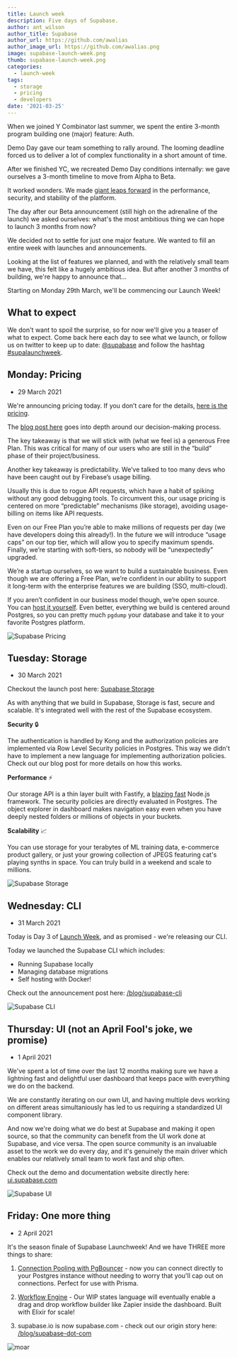 ```yaml
---
title: Launch week
description: Five days of Supabase.
author: ant_wilson
author_title: Supabase
author_url: https://github.com/awalias
author_image_url: https://github.com/awalias.png
image: supabase-launch-week.png
thumb: supabase-launch-week.png
categories:
  - launch-week
tags:
  - storage
  - pricing
  - developers
date: '2021-03-25'
---
```


When we joined Y Combinator last summer, we spent the entire 3-month program building one (major) feature: Auth.

Demo Day gave our team something to rally around. The looming deadline forced us to deliver a lot of complex functionality in a short amount of time.

After we finished YC, we recreated Demo Day conditions internally: we gave ourselves a 3-month timeline to move from Alpha to Beta.

It worked wonders. We made [giant leaps forward](/beta) in the performance, security, and
stability of the platform.

The day after our Beta announcement (still high on the adrenaline of the launch) we asked ourselves:
what's the most ambitious thing we can hope to launch 3 months from now?

We decided not to settle for just one major feature. We wanted to fill an entire week with launches and announcements.

Looking at the list of features we planned, and with the relatively small team we have, this felt like a hugely ambitious idea.
But after another 3 months of building, we're happy to announce that...

Starting on Monday 29th March, we'll be commencing our Launch Week!

## What to expect

We don't want to spoil the surprise, so for now we'll give you a teaser of what to expect. Come back here each day to see what we launch,
or follow us on twitter to keep up to date: [@supabase](https://twitter.com/supabase) and follow the hashtag [#supalaunchweek](https://twitter.com/hashtag/supalaunchweek).

## Monday: Pricing

- 29 March 2021

We're announcing pricing today. If you don’t care for the details, [here is the pricing](/pricing).

The [blog post here](/blog/pricing) goes into depth around our decision-making process.

The key takeaway is that we will stick with (what we feel is) a generous Free Plan. This was critical for many of our users who are still in the “build” phase of their project/business.

Another key takeaway is predictability. We’ve talked to too many devs who have been caught out by Firebase’s usage billing.

Usually this is due to rogue API requests, which have a habit of spiking without any good debugging tools. To circumvent this, our usage pricing is centered on more “predictable” mechanisms (like storage), avoiding usage-billing on items like API requests.

Even on our Free Plan you’re able to make millions of requests per day (we have developers doing this already!). In the future we will introduce “usage caps” on our top tier, which will allow you to specify maximum spends. Finally, we’re starting with soft-tiers, so nobody will be “unexpectedly” upgraded.

We’re a startup ourselves, so we want to build a sustainable business. Even though we are offering a Free Plan, we’re confident in our ability to support it long-term with the enterprise features we are building (SSO, multi-cloud).

If you aren’t confident in our business model though, we’re open source. You can [host it yourself](https://github.com/supabase/supabase/tree/master/docker). Even better, everything we build is centered around Postgres, so you can pretty much `pgdump` your database and take it to your favorite Postgres platform.

![Supabase Pricing](/images/blog/launch-week/bernie-1.png)

## Tuesday: Storage

- 30 March 2021

Checkout the launch post here: [Supabase Storage](/blog/supabase-storage)

As with anything that we build in Supabase, Storage is fast, secure and scalable. It's integrated well with the rest of the Supabase ecosystem.

**Security** 🔒

The authentication is handled by Kong and the authorization policies are implemented via Row Level Security policies in Postgres. This way we didn't have to implement a new language for implementing authorization policies. Check out our blog post for more details on how this works.

**Performance** ⚡️

Our storage API is a thin layer built with Fastify, a [blazing fast](https://www.fastify.io/benchmarks/) Node.js framework. The security policies are directly evaluated in Postgres. The object explorer in dashboard makes navigation easy even when you have deeply nested folders or millions of objects in your buckets.

**Scalability** 📈

You can use storage for your terabytes of ML training data, e-commerce product gallery, or just your growing collection of JPEGS featuring cat's playing synths in space. You can truly build in a weekend and scale to millions.

![Supabase Storage](/images/blog/launch-week/bernie-2.png)

## Wednesday: CLI

- 31 March 2021

Today is Day 3 of [Launch Week](/blog/launch-week), and as promised - we're releasing our CLI.

Today we launched the Supabase CLI which includes:

- Running Supabase locally
- Managing database migrations
- Self hosting with Docker!

Check out the announcement post here: [/blog/supabase-cli](/blog/supabase-cli)

![Supabase CLI](/images/blog/launch-week/bernie-3.png)

## Thursday: UI (not an April Fool's joke, we promise)

- 1 April 2021

We've spent a lot of time over the last 12 months making sure we have a lightning fast and delightful user dashboard that keeps pace with everything we do on the backend.

We are constantly iterating on our own UI, and having multiple devs working on different areas simultaniously has led to us requiring a standardized UI component library.

And now we're doing what we do best at Supabase and making it open source, so that the community can benefit from the UI work done at Supabase, and vice versa. The open source community is an invaluable asset to the work we do every day, and it's genuinely the main driver which enables our relatively small team to work fast and ship often.

Check out the demo and documentation website directly here: [ui.supabase.com](https://ui.supabase.com/)

![Supabase UI](/images/blog/launch-week/bernie-4.png)

## Friday: One more thing

- 2 April 2021

It's the season finale of Supabase Launchweek! And we have THREE more things to share:

1. [Connection Pooling with PgBouncer](/blog/supabase-pgbouncer) - now you can connect directly to your Postgres instance without needing to worry that you'll cap out on connections. Perfect for use with Prisma.

2. [Workflow Engine](/blog/supabase-workflows) - Our WIP states language will eventually enable a drag and drop workflow builder like Zapier inside the dashboard. Built with Elixir for scale!

3. supabase.io is now supabase.com - check out our origin story here: [/blog/supabase-dot-com](/blog/supabase-dot-com)

![moar](/images/blog/launch-week/bernie-5.png)
